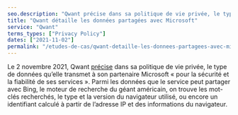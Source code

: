 ```yaml
---
seo.description: "Qwant précise dans sa politique de vie privée, le type de données qu’elle transmet à son partenaire Microsoft..."
title: "Qwant détaille les données partagées avec Microsoft"
service: "Qwant"
terms_types: ["Privacy Policy"]
dates: ["2021-11-02"]
permalink: "/etudes-de-cas/qwant-detaille-les-donnees-partagees-avec-microsoft"
---
```


Le 2 novembre 2021, Qwant <a target="_blank" rel="noopener" href="https://github.com/OpenTermsArchive/contrib-versions/commit/549e959ef7671a194b9bedba8d12c8031c39b922">précise</a> dans sa politique de vie privée, le type de données qu’elle transmet à son partenaire Microsoft « pour la sécurité et la fiabilité de ses services ». Parmi les données que le service peut partager avec Bing, le moteur de recherche du géant américain, on trouve les mot-clés recherchés, le type et la version du navigateur utilisé, ou encore un identifiant calculé à partir de l’adresse IP et des informations du navigateur.
